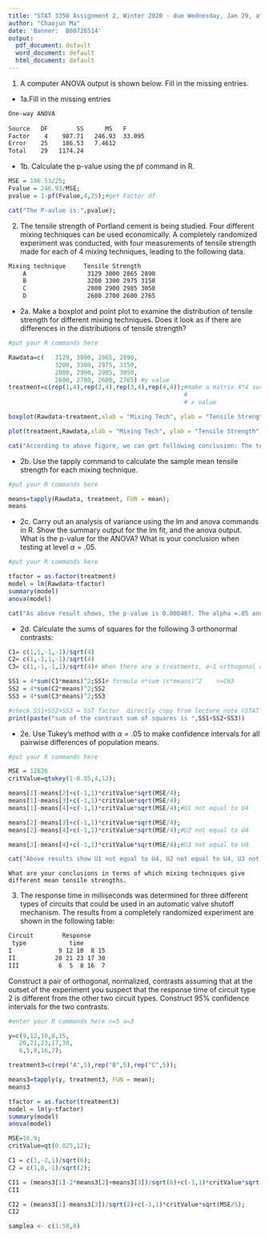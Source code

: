 ```yaml
---
title: "STAT 3350 Assignment 2, Winter 2020 - due Wednesday, Jan 29, at beginning of class"
author: "Chaojun Ma"
date: 'Banner:  B00726514'
output:
  pdf_document: default
  word_document: default
  html_document: default
---
```


1. A computer ANOVA output is shown below. Fill in the missing entries.

+ 1a.Fill in the missing entries

````markdown
One‐way ANOVA
 
Source   DF        SS      MS   F   
Factor    4    987.71   246.93  33.095   
Error    25    186.53   7.4612
Total    29   1174.24 

````
+ 1b.  Calculate the p-value using the pf command in R.

```r

MSE = 186.53/25;
Fvalue = 246.93/MSE;
pvalue = 1-pf(Fvalue,4,25);#get Factor df 

cat("The P-avlue is:",pvalue);

```

2. The tensile strength of Portland cement is being studied. Four
different mixing techniques can be used economically. A completely
randomized experiment was conducted, with four measurements of tensile
strength made for each of 4 mixing techniques, leading to the
following data.

````markdown
Mixing technique     Tensile Strength
    A                 3129 3000 2865 2890
    B                 3200 3300 2975 3150
    C                 2800 2900 2985 3050
    D                 2600 2700 2600 2765
````

   + 2a.  Make a boxplot and point plot to examine the distribution of
   tensile strength for different mixing techniques.  Does it look as if
   there are differences in the distributions of tensile strength?

```r
#put your R commands here

Rawdata=c(   3129, 3000, 2865, 2890,
             3200, 3300, 2975, 3150,
             2800, 2900, 2985, 3050,
             2600, 2700, 2600, 2765) #y value 
treatment=c(rep(1,4),rep(2,4),rep(3,4),rep(4,4));#make a matrix 4*4 such like 1 1 1 1
                                                 #                            2 2 2 2 or you can using c= (1,1,1,1...) 
                                                 # x value 

boxplot(Rawdata~treatment,xlab = "Mixing Tech", ylab = "Tensile Strength")

plot(treatment,Rawdata,xlab = "Mixing Tech", ylab = "Tensile Strength") # or y~x 

```

```r
cat("According to above figure, we can get following conclusion: The tensile strength is differnted by differnt mixing techniques");
```
   
   + 2b. Use the tapply command to calculate the sample mean tensile strength
   for each mixing technique.

```r
#put your R commands here

means=tapply(Rawdata, treatment, FUN = mean);
means

```
   + 2c. Carry out an analysis of variance using the lm and anova commands
   in R.  Show the summary output for the lm fit, and the anova output.
   What is the p-value for the ANOVA?  What is your conclusion when testing
   at level $\alpha=.05$.

```r
#put your R commands here

tfactor = as.factor(treatment)
model = lm(Rawdata~tfactor)
summary(model)
anova(model)

```
```r
cat("As above result shows, the p-value is 0.000487. The alpha =.05 and p-value less than alpha. Therefore,reject the null hypothesis, at least one group of mean are not eqaul ")
```

   + 2d.  Calculate the sums of squares for the following 3 orthonormal
   contrasts:

```r
C1= c(1,1,-1,-1)/sqrt(4)
C2= c(1,-1,1,-1)/sqrt(4)
C3= c(1,-1,-1,1)/sqrt(4)# When there are a treatments, a−1 orthogonal contrasts partition the treatment sum of squares (having                            a−1 degrees of freedom) (refence:STAT 3350)

SS1 = 4*sum(C1*means)^2;SS1# formula n*sum (c*means)^2    >>CH3 
SS2 = 4*sum(C2*means)^2;SS2
SS3 = 4*sum(C3*means)^2;SS3

#check SS1+SS2+SS3 = SST factor  directly copy from lecture note ©️STAT 3350
print(paste("sum of the contrast sum of squares is ",SS1+SS2+SS3))
```

   + 2e.  Use Tukey's method with $\alpha=.05$ to make confidence intervals
   for all pairwise differences of population means.

```r
#put your R commands here

MSE = 12826
critValue=qtukey(1-0.05,4,12);

means[1]-means[2]+c(-1,1)*critValue*sqrt(MSE/4);
means[1]-means[3]+c(-1,1)*critValue*sqrt(MSE/4);
means[1]-means[4]+c(-1,1)*critValue*sqrt(MSE/4);#U1 not equal to U4

means[2]-means[3]+c(-1,1)*critValue*sqrt(MSE/4);
means[2]-means[4]+c(-1,1)*critValue*sqrt(MSE/4);#U2 not equal to U4

means[3]-means[4]+c(-1,1)*critValue*sqrt(MSE/4);#U3 not equal to U4

cat("Above results show U1 not equal to U4, U2 not equal to U4, U3 not equual to U4. It sugguests that mixing techniques D is differ mixing techniques A, B and C.");


```

    What are your conclusions in terms of which mixing techniques give
    different mean tensile strengths.

3.  The response time in milliseconds was determined for three
different types of circuits that could be used in an automatic valve
shutoff mechanism. The results from a completely randomized experiment
are shown in the following table:

````markdown
Circuit        Response
 type            time
I             9 12 10  8 15
II           20 21 23 17 30
III           6  5  8 16  7
````

   Construct a pair of orthogonal, normalized, contrasts assuming
   that at the outset of  the experiment you suspect that the response
   time of circuit type 2 is different from the other two circuit types.
   Construct 95% confidence intervals for the two contrasts.

```r
#enter your R commands here n=5 a=3

y=c(9,12,10,8,15,
   20,21,23,17,30,
   6,5,8,16,7);

treatment3=c(rep("A",5),rep("B",5),rep("C",5));

means3=tapply(y, treatment3, FUN = mean);
means3

tfactor = as.factor(treatment3)
model = lm(y~tfactor)
summary(model)
anova(model)


```
```r
MSE=16.9;
critValue=qt(0.025,12);

C1 = c(1,-2,1)/sqrt(6);
C2 = c(1,0,-1)/sqrt(2);

CI1 = (means3[1]-2*means3[2]+means3[3])/sqrt(6)+c(-1,1)*critValue*sqrt(MSE/5);
CI1

CI2 = (means3[1]-means3[3])/sqrt(2)+c(-1,1)*critValue*sqrt(MSE/5);
CI2

```


```r
samplea <- c(1:50,0)
```


